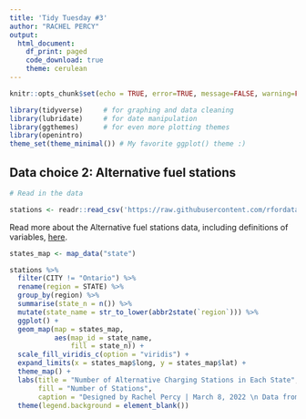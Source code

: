 ```yaml
---
title: 'Tidy Tuesday #3'
author: "RACHEL PERCY"
output: 
  html_document:
    df_print: paged
    code_download: true
    theme: cerulean
---
```


```r
knitr::opts_chunk$set(echo = TRUE, error=TRUE, message=FALSE, warning=FALSE)
```

```r
library(tidyverse)     # for graphing and data cleaning
library(lubridate)     # for date manipulation
library(ggthemes)      # for even more plotting themes
library(openintro)
theme_set(theme_minimal()) # My favorite ggplot() theme :)
```

## Data choice 2: Alternative fuel stations

```r

# Read in the data

stations <- readr::read_csv('https://raw.githubusercontent.com/rfordatascience/tidytuesday/master/data/2022/2022-03-01/stations.csv')

```

Read more about the Alternative fuel stations data, including definitions of variables, [here](https://github.com/rfordatascience/tidytuesday/blob/master/data/2022/2022-03-01/readme.md). 



```r
states_map <- map_data("state")

stations %>% 
  filter(CITY != "Ontario") %>% 
  rename(region = STATE) %>% 
  group_by(region) %>% 
  summarise(state_n = n()) %>% 
  mutate(state_name = str_to_lower(abbr2state(`region`))) %>% 
  ggplot() +
  geom_map(map = states_map,
           aes(map_id = state_name,
               fill = state_n)) +
  scale_fill_viridis_c(option = "viridis") +
  expand_limits(x = states_map$long, y = states_map$lat) +
  theme_map() +
  labs(title = "Number of Alternative Charging Stations in Each State",
       fill = "Number of Stations",
       caption = "Designed by Rachel Percy | March 8, 2022 \n Data from U.S. Department of Energy") +
  theme(legend.background = element_blank())
  

```


